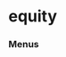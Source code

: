 # equity


### Menus
<ul className='grid grid-cols-1 md:grid-cols-2 lg:grid-cols-3 xl:grid-cols-4 gap-4 -ml-6'>
<ReferenceCard
    title="calendar"
    description=""
    url="equity/calendar"
/><ReferenceCard
    title="estimates"
    description=""
    url="equity/estimates"
/><ReferenceCard
    title="discovery"
    description=""
    url="equity/discovery"
/><ReferenceCard
    title="fundamental"
    description=""
    url="equity/fundamental"
/><ReferenceCard
    title="ownership"
    description=""
    url="equity/ownership"
/><ReferenceCard
    title="price"
    description=""
    url="equity/price"
/><ReferenceCard
    title="shorts"
    description=""
    url="equity/shorts"
/><ReferenceCard
    title="compare"
    description=""
    url="equity/compare"
/>
</ul>

